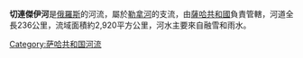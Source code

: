 {{Unreferenced|time=2021-12-16T03:26:18+00:00}}
'''切連傑伊河'''是[[俄羅斯|俄羅斯]]的河流，屬於[[勒拿河|勒拿河]]的支流，由[[薩哈共和國|薩哈共和國]]負責管轄，河道全長236公里，流域面積約2,920平方公里，河水主要來自融雪和雨水。

{{Russia-geo-stub}}

[[Category:萨哈共和国河流|Category:萨哈共和国河流]]